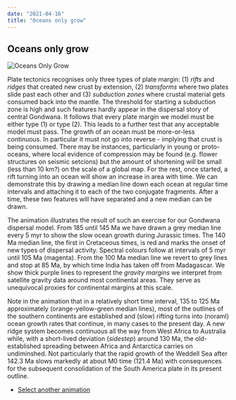 ```yaml
---
date: "2021-04-16"
title: "Oceans only grow"
---
```



## Oceans only grow

![Oceans Only Grow](rainbow-final-512.gif)


Plate tectonics recognises only three types of plate margin: (1) *rifts* and *ridges* that created new crust by extension, (2) *transforms* where two plates slide past each other and (3) 
*subduction zones* where 
crustal material gets consumed back into the mantle.  The threshold for starting a subduction zone is high and such features hardly appear in the dispersal story of central 
Gondwana. It follows that every plate margin we model must be either type (1) or type (2). This leads to a further test that any acceptable model must pass. The growth of an 
ocean must be more-or-less continuous. In particular it must not go into reverse - implying that crust is being consumed.  There may be instances, particularly in young or 
proto-oceans, where local evidence of compression may be found (e.g. flower structures on seismic setcions) but the amount of shortening will be small (less than 10 km?) on the 
scale of a global map. For the rest, once started, a rift turning into an ocean will show an increase in area with time. We can demonstrate this by drawing a median line down each ocean at regular time intervals and attaching it to each of the two conjugate fragments. After a time, these two features will have separated
and a new median can be drawn.

The animation illustrates the result of such an exercise for our Gondwana dispersal model. From 185 until 145 Ma we have drawn a grey median line every 5 myr to show the slow 
ocean growth during Jurassic times. The 140 Ma median line, the first in Cretaceous times, is red and marks the onset of new types of dispersal activity. Spectral colours 
follow at intervals of 5 myr until 105 Ma (magenta). From the 100 Ma median line we revert to grey lines and stop at 85 Ma, by which time India has taken off from Madagascar. 
We show thick purple lines to represent the *gravity margins* we interpret from satellite gravity data around most continental areas. They serve as unequivocal proxies for 
continental margins at this scale.

Note in the animation that in a relatively short time interval, 135 to 125 Ma approximately (orange-yellow-green median lines), most of the outlines of the southern continents are established and (slow) rifting 
turns into (noraml) ocean growth rates that continue, in many cases to the present day. A new ridge system becomes continuous all the way from West Africa to Australia while, with a short-lived
 deviation (*sidestep*) around 130 Ma, the old-established spreading between Africa and Antarctica carries on undiminshed. Not particularly that the rapid growth of the Weddell Sea after 142.3 Ma slows markedly at about M0 time (121.4 Ma) with consequences for the subsequent consolidation of the South America plate in its present outline.
 
 
 * [Select another animation](../animations)

